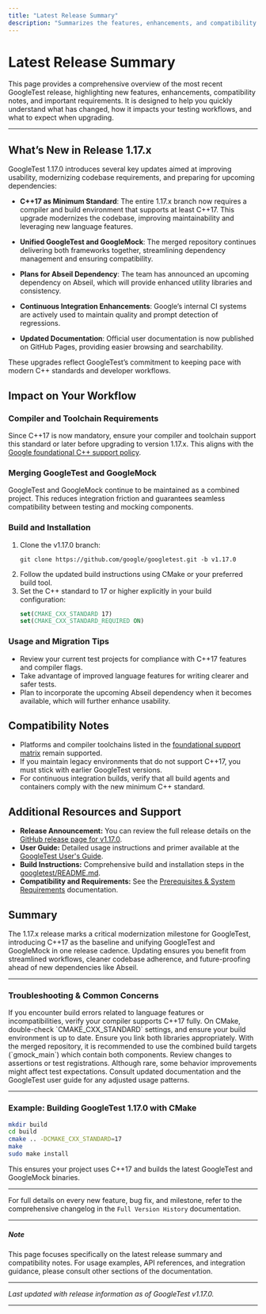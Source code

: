```yaml
---
title: "Latest Release Summary"
description: "Summarizes the features, enhancements, and compatibility notes introduced in the most recent release. Provides clear guidance on what's new, what to expect, and any new requirements (such as C++17 for v1.17.x)."
---
```


# Latest Release Summary

This page provides a comprehensive overview of the most recent GoogleTest release, highlighting new features, enhancements, compatibility notes, and important requirements. It is designed to help you quickly understand what has changed, how it impacts your testing workflows, and what to expect when upgrading.

---

## What’s New in Release 1.17.x

GoogleTest 1.17.0 introduces several key updates aimed at improving usability, modernizing codebase requirements, and preparing for upcoming dependencies:

- **C++17 as Minimum Standard**: The entire 1.17.x branch now requires a compiler and build environment that supports at least C++17. This upgrade modernizes the codebase, improving maintainability and leveraging new language features.

- **Unified GoogleTest and GoogleMock**: The merged repository continues delivering both frameworks together, streamlining dependency management and ensuring compatibility.

- **Plans for Abseil Dependency**: The team has announced an upcoming dependency on Abseil, which will provide enhanced utility libraries and consistency.

- **Continuous Integration Enhancements**: Google’s internal CI systems are actively used to maintain quality and prompt detection of regressions.

- **Updated Documentation**: Official user documentation is now published on GitHub Pages, providing easier browsing and searchability.

These upgrades reflect GoogleTest’s commitment to keeping pace with modern C++ standards and developer workflows.

## Impact on Your Workflow

### Compiler and Toolchain Requirements

Since C++17 is now mandatory, ensure your compiler and toolchain support this standard or later before upgrading to version 1.17.x. This aligns with the [Google foundational C++ support policy](https://opensource.google/documentation/policies/cplusplus-support#c_language_standard).

### Merging GoogleTest and GoogleMock

GoogleTest and GoogleMock continue to be maintained as a combined project. This reduces integration friction and guarantees seamless compatibility between testing and mocking components.

### Build and Installation

1. Clone the v1.17.0 branch:
   ```
   git clone https://github.com/google/googletest.git -b v1.17.0
   ```
2. Follow the updated build instructions using CMake or your preferred build tool.
3. Set the C++ standard to 17 or higher explicitly in your build configuration:
   ```cmake
   set(CMAKE_CXX_STANDARD 17)
   set(CMAKE_CXX_STANDARD_REQUIRED ON)
   ```

### Usage and Migration Tips

- Review your current test projects for compliance with C++17 features and compiler flags.
- Take advantage of improved language features for writing clearer and safer tests.
- Plan to incorporate the upcoming Abseil dependency when it becomes available, which will further enhance usability.

## Compatibility Notes

- Platforms and compiler toolchains listed in the [foundational support matrix](https://github.com/google/oss-policies-info/blob/main/foundational-cxx-support-matrix.md) remain supported.
- If you maintain legacy environments that do not support C++17, you must stick with earlier GoogleTest versions.
- For continuous integration builds, verify that all build agents and containers comply with the new minimum C++ standard.

## Additional Resources and Support

- **Release Announcement:** You can review the full release details on the [GitHub release page for v1.17.0](https://github.com/google/googletest/releases/tag/v1.17.0).
- **User Guide:** Detailed usage instructions and primer available at the [GoogleTest User's Guide](https://google.github.io/googletest/).
- **Build Instructions:** Comprehensive build and installation steps in the [googletest/README.md](https://github.com/google/googletest/blob/main/googletest/README.md).
- **Compatibility and Requirements:** See the [Prerequisites & System Requirements](../../getting-started/setup-basics/prerequisites-requirements) documentation.

## Summary

The 1.17.x release marks a critical modernization milestone for GoogleTest, introducing C++17 as the baseline and unifying GoogleTest and GoogleMock in one release cadence. Updating ensures you benefit from streamlined workflows, cleaner codebase adherence, and future-proofing ahead of new dependencies like Abseil.

---

### Troubleshooting & Common Concerns

<AccordionGroup title="Troubleshooting Tips for Upgrading to 1.17.x">
<Accordion title="Build Failures or Compiler Errors">
If you encounter build errors related to language features or incompatibilities, verify your compiler supports C++17 fully. On CMake, double-check `CMAKE_CXX_STANDARD` settings, and ensure your build environment is up to date.
</Accordion>
<Accordion title="Linking Issues Between GoogleTest and GoogleMock">
Ensure you link both libraries appropriately. With the merged repository, it is recommended to use the combined build targets (`gmock_main`) which contain both components.
</Accordion>
<Accordion title="Runtime Test Failures After Upgrade">
Review changes to assertions or test registrations. Although rare, some behavior improvements might affect test expectations. Consult updated documentation and the GoogleTest user guide for any adjusted usage patterns.
</Accordion>
</AccordionGroup>

---

### Example: Building GoogleTest 1.17.0 with CMake

```bash
mkdir build
cd build
cmake .. -DCMAKE_CXX_STANDARD=17
make
sudo make install
```

This ensures your project uses C++17 and builds the latest GoogleTest and GoogleMock binaries.

---

For full details on every new feature, bug fix, and milestone, refer to the comprehensive changelog in the `Full Version History` documentation.

---

##### Note
This page focuses specifically on the latest release summary and compatibility notes. For usage examples, API references, and integration guidance, please consult other sections of the documentation.


---

*Last updated with release information as of GoogleTest v1.17.0.*

---